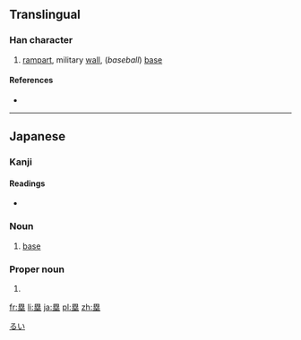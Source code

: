 {{also|壘}}
==Translingual==

===Han character===
{{Han char|rn=32|rad=土|as=09|sn=12|four=|canj=田戈人土 (WIOG)}}

# [[rampart]], military [[wall]], (''baseball'') [[base]]

====References====
* {{Han ref|kx=0234.271|dkj=05316|hdz=42544.011|uh=5841|ud=22593}}

----

==Japanese==

===Kanji===
{{ja-kanji|grade=c|rs=土09}}

====Readings====
* {{ja-readings|on=[[るい]] (rui)|kun=[[とりで]] (toride)}}

===Noun===
{{ja-noun|k|hira=るい|rom=rui}} 

# {{baseball|lang=ja|skey=るい}} [[base]]

===Proper noun===
{{ja-pos|k|proper|hira=るい|rom=Rui}}

# {{given name|male|lang=ja}}

[[Category:Japanese male given names|るい]]

[[fr:塁]]
[[li:塁]]
[[ja:塁]]
[[pl:塁]]
[[zh:塁]]